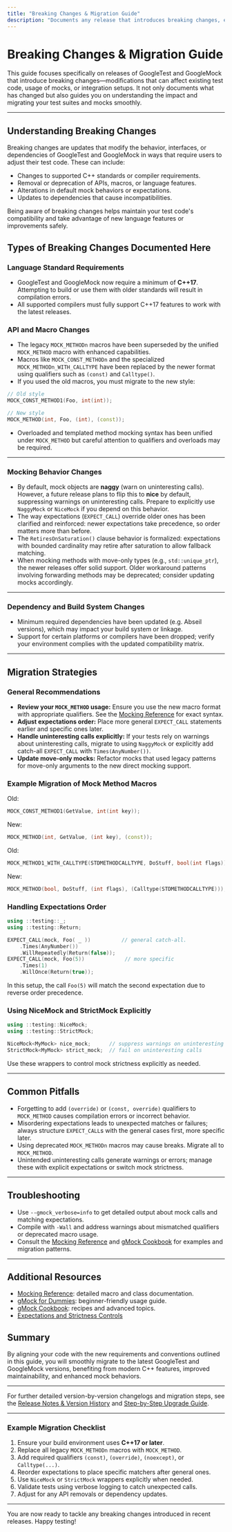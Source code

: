 ```yaml
---
title: "Breaking Changes & Migration Guide"
description: "Documents any release that introduces breaking changes, explains the impact, and guides users on migrating their code. Highlights language standard updates, API removals, and major dependency shifts."
---
```


# Breaking Changes & Migration Guide

This guide focuses specifically on releases of GoogleTest and GoogleMock that introduce breaking changes—modifications that can affect existing test code, usage of mocks, or integration setups. It not only documents what has changed but also guides you on understanding the impact and migrating your test suites and mocks smoothly.

---

## Understanding Breaking Changes

Breaking changes are updates that modify the behavior, interfaces, or dependencies of GoogleTest and GoogleMock in ways that require users to adjust their test code. These can include:

- Changes to supported C++ standards or compiler requirements.
- Removal or deprecation of APIs, macros, or language features.
- Alterations in default mock behaviors or expectations.
- Updates to dependencies that cause incompatibilities.

Being aware of breaking changes helps maintain your test code's compatibility and take advantage of new language features or improvements safely.


## Types of Breaking Changes Documented Here

### Language Standard Requirements

- GoogleTest and GoogleMock now require a minimum of **C++17**. Attempting to build or use them with older standards will result in compilation errors.
- All supported compilers must fully support C++17 features to work with the latest releases.

### API and Macro Changes

- The legacy `MOCK_METHODn` macros have been superseded by the unified `MOCK_METHOD` macro with enhanced capabilities.
- Macros like `MOCK_CONST_METHODn` and the specialized `MOCK_METHODn_WITH_CALLTYPE` have been replaced by the newer format using qualifiers such as `(const)` and `Calltype()`.
- If you used the old macros, you must migrate to the new style:

```cpp
// Old style
MOCK_CONST_METHOD1(Foo, int(int));

// New style
MOCK_METHOD(int, Foo, (int), (const));
```

- Overloaded and templated method mocking syntax has been unified under `MOCK_METHOD` but careful attention to qualifiers and overloads may be required.

---

### Mocking Behavior Changes

- By default, mock objects are **naggy** (warn on uninteresting calls). However, a future release plans to flip this to **nice** by default, suppressing warnings on uninteresting calls. Prepare to explicitly use `NaggyMock` or `NiceMock` if you depend on this behavior.
- The way expectations (`EXPECT_CALL`) override older ones has been clarified and reinforced: newer expectations take precedence, so order matters more than before.
- The `RetiresOnSaturation()` clause behavior is formalized: expectations with bounded cardinality may retire after saturation to allow fallback matching.
- When mocking methods with move-only types (e.g., `std::unique_ptr`), the newer releases offer solid support. Older workaround patterns involving forwarding methods may be deprecated; consider updating mocks accordingly.

---

### Dependency and Build System Changes

- Minimum required dependencies have been updated (e.g. Abseil versions), which may impact your build system or linkage.
- Support for certain platforms or compilers have been dropped; verify your environment complies with the updated compatibility matrix.

---

## Migration Strategies

### General Recommendations

- **Review your `MOCK_METHOD` usage:** Ensure you use the new macro format with appropriate qualifiers. See the [Mocking Reference](../reference/mocking.md) for exact syntax.
- **Adjust expectations order:** Place more general `EXPECT_CALL` statements earlier and specific ones later.
- **Handle uninteresting calls explicitly:** If your tests rely on warnings about uninteresting calls, migrate to using `NaggyMock` or explicitly add catch-all `EXPECT_CALL` with `Times(AnyNumber())`.
- **Update move-only mocks:** Refactor mocks that used legacy patterns for move-only arguments to the new direct mocking support.

### Example Migration of Mock Method Macros

Old:
```cpp
MOCK_CONST_METHOD1(GetValue, int(int key));
```
New:
```cpp
MOCK_METHOD(int, GetValue, (int key), (const));
```

Old:
```cpp
MOCK_METHOD1_WITH_CALLTYPE(STDMETHODCALLTYPE, DoStuff, bool(int flags));
```
New:
```cpp
MOCK_METHOD(bool, DoStuff, (int flags), (Calltype(STDMETHODCALLTYPE)));
```

### Handling Expectations Order

```cpp
using ::testing::_;
using ::testing::Return;

EXPECT_CALL(mock, Foo( _ ))          // general catch-all.
    .Times(AnyNumber())
    .WillRepeatedly(Return(false));
EXPECT_CALL(mock, Foo(5))             // more specific
    .Times(1)
    .WillOnce(Return(true));
```

In this setup, the call `Foo(5)` will match the second expectation due to reverse order precedence.

### Using NiceMock and StrictMock Explicitly

```cpp
using ::testing::NiceMock;
using ::testing::StrictMock;

NiceMock<MyMock> nice_mock;      // suppress warnings on uninteresting calls
StrictMock<MyMock> strict_mock;  // fail on uninteresting calls
```

Use these wrappers to control mock strictness explicitly as needed.

---

## Common Pitfalls

- Forgetting to add `(override)` or `(const, override)` qualifiers to `MOCK_METHOD` causes compilation errors or incorrect behavior.
- Misordering expectations leads to unexpected matches or failures; always structure `EXPECT_CALL`s with the general cases first, more specific later.
- Using deprecated `MOCK_METHODn` macros may cause breaks. Migrate all to `MOCK_METHOD`.
- Unintended uninteresting calls generate warnings or errors; manage these with explicit expectations or switch mock strictness.

---

## Troubleshooting

- Use `--gmock_verbose=info` to get detailed output about mock calls and matching expectations.
- Compile with `-Wall` and address warnings about mismatched qualifiers or deprecated macro usage.
- Consult the [Mocking Reference](../reference/mocking.md) and [gMock Cookbook](../gmock_cook_book.md) for examples and migration patterns.

---

## Additional Resources

- [Mocking Reference](../reference/mocking.md): detailed macro and class documentation.
- [gMock for Dummies](../gmock_for_dummies.md): beginner-friendly usage guide.
- [gMock Cookbook](../gmock_cook_book.md): recipes and advanced topics.
- [Expectations and Strictness Controls](../api-reference/mocking-api/strictness-controls.mdx)

## Summary

By aligning your code with the new requirements and conventions outlined in this guide, you will smoothly migrate to the latest GoogleTest and GoogleMock versions, benefiting from modern C++ features, improved maintainability, and enhanced mock behaviors.

---

For further detailed version-by-version changelogs and migration steps, see the [Release Notes & Version History](../release-notes-history/latest-release) and [Step-by-Step Upgrade Guide](../upgrade-support/upgrade-guide).

---

### Example Migration Checklist

1. Ensure your build environment uses **C++17 or later**.
2. Replace all legacy `MOCK_METHODn` macros with `MOCK_METHOD`.
3. Add required qualifiers `(const)`, `(override)`, `(noexcept)`, or `Calltype(...)`.
4. Reorder expectations to place specific matchers after general ones.
5. Use `NiceMock` or `StrictMock` wrappers explicitly when needed.
6. Validate tests using verbose logging to catch unexpected calls.
7. Adjust for any API removals or dependency updates.

---

You are now ready to tackle any breaking changes introduced in recent releases. Happy testing!
